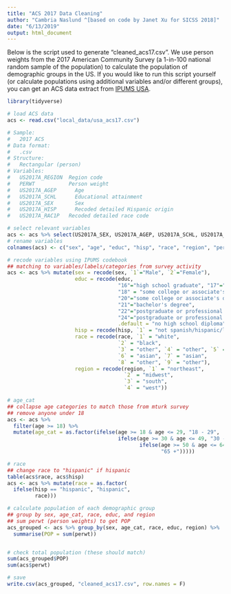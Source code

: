```yaml
---
title: "ACS 2017 Data Cleaning"
author: "Cambria Naslund ^[based on code by Janet Xu for SICSS 2018]"
date: "6/13/2019"
output: html_document
---
```


Below is the script used to generate "cleaned_acs17.csv". We use person weights from the 2017 American Community Survey (a 1-in-100 national random sample of the population) to calculate the population of demographic groups in the US. If you would like to run this script yourself (or calculate populations using additional variables and/or different groups), you can get an ACS data extract from [IPUMS USA](https://usa.ipums.org/usa-action/variables/group).

```r
library(tidyverse)

# load ACS data 
acs <- read.csv("local_data/usa_acs17.csv")

# Sample: 
#   2017 ACS
# Data format: 
#   .csv
# Structure: 
#   Rectangular (person)
# Variables:
#   US2017A_REGION 	Region code
#   PERWT 	        Person weight
#   US2017A_AGEP 	  Age
#   US2017A_SCHL 	  Educational attainment
#   US2017A_SEX 	  Sex
#   US2017A_HISP 	  Recoded detailed Hispanic origin
#   US2017A_RAC1P 	Recoded detailed race code

# select relevant variables
acs <- acs %>% select(US2017A_SEX, US2017A_AGEP, US2017A_SCHL, US2017A_HISP, US2017A_RAC1P, US2017A_REGION, PERWT)
# rename variables
colnames(acs) <- c("sex", "age", "educ", "hisp", "race", "region", "perwt")

# recode variables using IPUMS codebook
## matching to variables/labels/categories from survey activity
acs <- acs %>% mutate(sex = recode(sex, `1`="Male", `2`="Female"),
                      educ = recode(educ,
                                    "16"="high school graduate", "17"="high school graduate", 
                                    "18" = "some college or associate's degree", "19"= "some college or associate's degree", 
                                    "20"="some college or associate's degree", 
                                    "21"="bachelor's degree", 
                                    "22"="postgraduate or professional degree", "23"="postgraduate or professional degree",
                                    "24"="postgraduate or professional degree",
                                    .default = "no high school diploma"),
                      hisp = recode(hisp, `1` = "not spanish/hispanic/latino", .default = "hispanic"), 
                      race = recode(race, `1` = "white", 
                                    `2` = "black", 
                                    `3` = "other", `4` = "other", `5` = "other",
                                    `6` = "asian", `7` = "asian", 
                                    `8` = "other", `9` = "other"),
                      region = recode(region, `1` = "northeast",
                                      `2` = "midwest",
                                      `3` = "south", 
                                      `4` = "west"))

# age_cat 
## collapse age categories to match those from mturk survey
## remove anyone under 18
acs <- acs %>% 
  filter(age >= 18) %>%
  mutate(age_cat = as.factor(ifelse(age >= 18 & age <= 29, "18 - 29",
                                    ifelse(age >= 30 & age <= 49, "30 - 49", 
                                           ifelse(age >= 50 & age <= 64, "50 - 64", 
                                                  "65 +")))))

# race
## change race to "hispanic" if hispanic
table(acs$race, acs$hisp)
acs <- acs %>% mutate(race = as.factor(
  ifelse(hisp == "hispanic", "hispanic", 
         race)))

# calculate population of each demographic group
## group by sex, age_cat, race, educ, and region
## sum perwt (person weights) to get POP
acs_grouped <- acs %>% group_by(sex, age_cat, race, educ, region) %>%
  summarise(POP = sum(perwt))


# check total population (these should match)
sum(acs_grouped$POP) 
sum(acs$perwt) 

# save 
write.csv(acs_grouped, "cleaned_acs17.csv", row.names = F)
```


